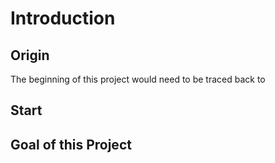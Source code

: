 # Introduction {#intro}

## Origin
The beginning of this project would need to be traced back to 

## Start

## Goal of this Project

## 